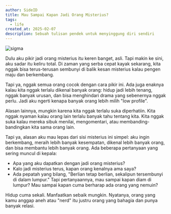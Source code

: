 ```yaml
---
author: SideID
title: Mau Sampai Kapan Jadi Orang Misterius?
tags:
  - life
created_at: 2025-02-07
description: Sebuah tulisan pendek untuk menyinggung diri sendiri
---
```


<img
  src='https://i.pinimg.com/736x/da/2b/7a/da2b7a23ae7427f3a035543e839ec103.jpg'
  alt='sigma'
/>

Dulu aku pikir jadi orang misterius itu keren banget, asli. Tapi makin ke sini, aku sadar itu keliru total. Di zaman yang serba cepat kayak sekarang, kita nggak bisa terus-terusan sembunyi di balik kesan misterius kalau pengen maju dan berkembang.

Tapi ya, nggak semua orang cocok dengan cara pikir ini. Ada juga enaknya kalau kita nggak terlalu dikenal banyak orang: hidup jadi lebih tenang, nggak banyak urusan, dan bisa menghindari drama yang sebenernya nggak perlu. Jadi aku ngerti kenapa banyak orang lebih milih "low profile".

Alasan lainnya, mungkin karena kita nggak terlalu suka diperhatiin. Kita nggak nyaman kalau orang lain terlalu banyak tahu tentang kita. Kita nggak suka kalau mereka sibuk menilai, mengomentari, atau membanding-bandingkan kita sama orang lain.

Tapi ya, alasan aku mau lepas dari sisi misterius ini simpel: aku ingin berkembang, meraih lebih banyak kesempatan, dikenal lebih banyak orang, dan bisa membantu lebih banyak orang. Ada beberapa pertanyaan yang sering muncul di kepala:

- Apa yang aku dapatkan dengan jadi orang misterius?
- Kalo jadi misterius terus, kapan orang kenalnya ama saya?
- Ada pepatah yang bilang, "Berlian tetap berlian, sekalipun tersembunyi di dalam lumpur." Tapi pertanyaannya, mau sampai kapan diam di lumpur? Mau sampai kapan cuma berharap ada orang yang nemuin?

Hidup cuma sekali. Manfaatkan sebaik mungkin. Nyatanya, orang yang kamu anggap aneh atau "nerd" itu justru orang yang bahagia dan punya banyak relasi.
